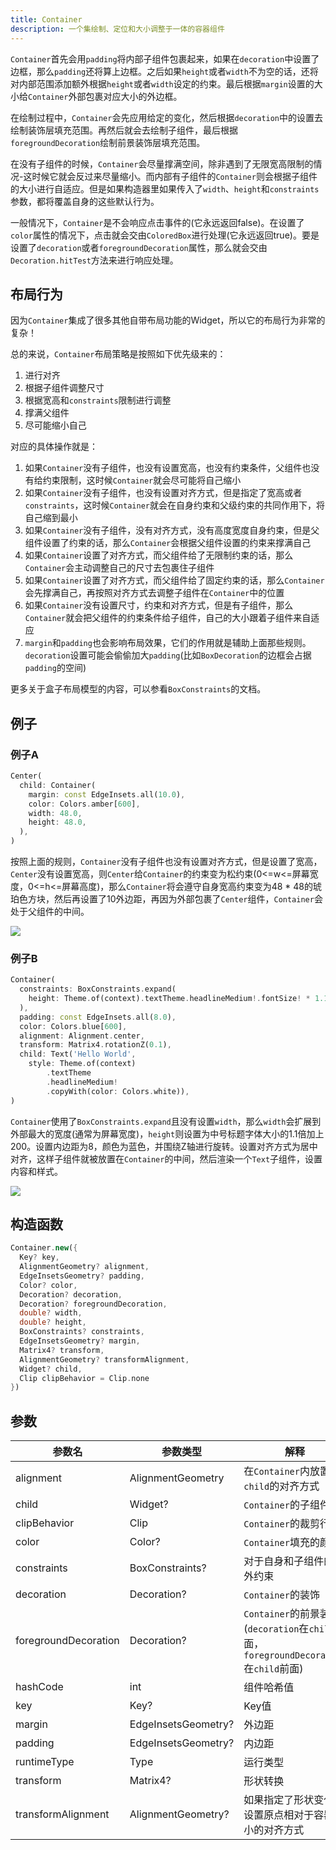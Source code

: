 ```yaml
---
title: Container
description: 一个集绘制、定位和大小调整于一体的容器组件
---
```


`Container`首先会用`padding`将内部子组件包裹起来，如果在`decoration`中设置了边框，那么`padding`还将算上边框。之后如果`height`或者`width`不为空的话，还将对内部范围添加额外根据`height`或者`width`设定的约束。最后根据`margin`设置的大小给`Container`外部包裹对应大小的外边框。

在绘制过程中，`Container`会先应用给定的变化，然后根据`decoration`中的设置去绘制装饰层填充范围。再然后就会去绘制子组件，最后根据`foregroundDecoration`绘制前景装饰层填充范围。

在没有子组件的时候，`Container`会尽量撑满空间，除非遇到了无限宽高限制的情况-这时候它就会反过来尽量缩小。而内部有子组件的`Container`则会根据子组件的大小进行自适应。但是如果构造器里如果传入了`width`、`height`和`constraints`参数，都将覆盖自身的这些默认行为。

一般情况下，`Container`是不会响应点击事件的(它永远返回false)。在设置了`color`属性的情况下，点击就会交由`ColoredBox`进行处理(它永远返回true)。要是设置了`decoration`或者`foregroundDecoration`属性，那么就会交由`Decoration.hitTest`方法来进行响应处理。

## 布局行为
因为`Container`集成了很多其他自带布局功能的Widget，所以它的布局行为非常的复杂！

总的来说，`Container`布局策略是按照如下优先级来的：
1. 进行对齐
2. 根据子组件调整尺寸
3. 根据宽高和`constraints`限制进行调整
4. 撑满父组件
5. 尽可能缩小自己

对应的具体操作就是：
1. 如果`Container`没有子组件，也没有设置宽高，也没有约束条件，父组件也没有给约束限制，这时候`Container`就会尽可能将自己缩小
2. 如果`Container`没有子组件，也没有设置对齐方式，但是指定了宽高或者`constraints`，这时候`Container`就会在自身约束和父级约束的共同作用下，将自己缩到最小
3. 如果`Container`没有子组件，没有对齐方式，没有高度宽度自身约束，但是父组件设置了约束的话，那么`Container`会根据父组件设置的约束来撑满自己
4. 如果`Container`设置了对齐方式，而父组件给了无限制约束的话，那么`Container`会主动调整自己的尺寸去包裹住子组件
5. 如果`Container`设置了对齐方式，而父组件给了固定约束的话，那么`Container`会先撑满自己，再按照对齐方式去调整子组件在`Container`中的位置
6. 如果`Container`没有设置尺寸，约束和对齐方式，但是有子组件，那么`Container`就会把父组件的约束条件给子组件，自己的大小跟着子组件来自适应
7. `margin`和`padding`也会影响布局效果，它们的作用就是辅助上面那些规则。`decoration`设置可能会偷偷加大`padding`(比如`BoxDecoration`的边框会占据`padding`的空间)

更多关于盒子布局模型的内容，可以参看`BoxConstraints`的文档。


## 例子
### 例子A
```dart
Center(
  child: Container(
    margin: const EdgeInsets.all(10.0),
    color: Colors.amber[600],
    width: 48.0,
    height: 48.0,
  ),
)
```
按照上面的规则，`Container`没有子组件也没有设置对齐方式，但是设置了宽高，`Center`没有设置宽高，则`Center`给`Container`的约束变为松约束(0\<=w\<=屏幕宽度，0\<=h\<=屏幕高度)，那么`Container`将会遵守自身宽高约束变为48 * 48的琥珀色方块，然后再设置了10外边距，再因为外部包裹了`Center`组件，`Container`会处于父组件的中间。

![](https://flutter.github.io/assets-for-api-docs/assets/widgets/container_a.png)


### 例子B
```dart
Container(
  constraints: BoxConstraints.expand(
    height: Theme.of(context).textTheme.headlineMedium!.fontSize! * 1.1 + 200.0,
  ),
  padding: const EdgeInsets.all(8.0),
  color: Colors.blue[600],
  alignment: Alignment.center,
  transform: Matrix4.rotationZ(0.1),
  child: Text('Hello World',
    style: Theme.of(context)
        .textTheme
        .headlineMedium!
        .copyWith(color: Colors.white)),
)
```
`Container`使用了`BoxConstraints.expand`且没有设置`width`，那么`width`会扩展到外部最大的宽度(通常为屏幕宽度)，`height`则设置为中号标题字体大小的1.1倍加上200。设置内边距为8，颜色为蓝色，并围绕Z轴进行旋转。设置对齐方式为居中对齐，这样子组件就被放置在`Container`的中间，然后渲染一个`Text`子组件，设置内容和样式。

![](https://flutter.github.io/assets-for-api-docs/assets/widgets/container_b.png)

## 构造函数
```dart
Container.new({
  Key? key, 
  AlignmentGeometry? alignment, 
  EdgeInsetsGeometry? padding, 
  Color? color, 
  Decoration? decoration, 
  Decoration? foregroundDecoration, 
  double? width, 
  double? height, 
  BoxConstraints? constraints, 
  EdgeInsetsGeometry? margin, 
  Matrix4? transform, 
  AlignmentGeometry? transformAlignment, 
  Widget? child, 
  Clip clipBehavior = Clip.none
})
```

## 参数
| 参数名 | 参数类型  |  解释   |
|------|----------|---------|
|alignment | AlignmentGeometry | 在`Container`内放置`child`的对齐方式 |
|child | Widget? | `Container`的子组件 |
|clipBehavior | Clip | `Container`的裁剪行为  |
|color| Color? | `Container`填充的颜色  |
|constraints| BoxConstraints? | 对于自身和子组件的额外约束 |
|decoration | Decoration? | `Container`的装饰  |
|foregroundDecoration| Decoration?| `Container`的前景装饰 (`decoration`在`child`后面，`foregroundDecoration`在`child`前面) |
|hashCode | int | 组件哈希值|
|key | Key? | Key值 |
|margin | EdgeInsetsGeometry? | 外边距 |
|padding | EdgeInsetsGeometry? | 内边距 |
|runtimeType | Type | 运行类型|
|transform | Matrix4? | 形状转换 |
|transformAlignment | AlignmentGeometry? | 如果指定了形状变化，设置原点相对于容器大小的对齐方式 |

